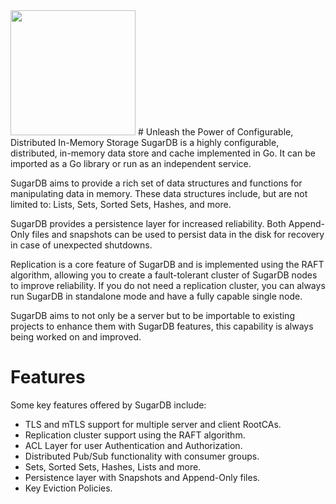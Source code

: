 <div className="home">
<img width="200" src="img/ram.png" />
# Unleash the Power of Configurable, Distributed In-Memory Storage
SugarDB is a highly configurable, distributed, in-memory data store and cache implemented in Go. It can be imported as a Go library or run as an independent service.

SugarDB aims to provide a rich set of data structures and functions for manipulating data in memory. These data structures include, but are not limited to: Lists, Sets, Sorted Sets, Hashes, and more.

SugarDB provides a persistence layer for increased reliability. Both Append-Only files and snapshots can be used to persist data in the disk for recovery in case of unexpected shutdowns.

Replication is a core feature of SugarDB and is implemented using the RAFT algorithm, allowing you to create a fault-tolerant cluster of SugarDB nodes to improve reliability. If you do not need a replication cluster, you can always run SugarDB in standalone mode and have a fully capable single node.

SugarDB aims to not only be a server but to be importable to existing projects to enhance them with SugarDB features, this capability is always being worked on and improved.

# Features
Some key features offered by SugarDB include:

- TLS and mTLS support for multiple server and client RootCAs.
- Replication cluster support using the RAFT algorithm.
- ACL Layer for user Authentication and Authorization.
- Distributed Pub/Sub functionality with consumer groups.
- Sets, Sorted Sets, Hashes, Lists and more.
- Persistence layer with Snapshots and Append-Only files.
- Key Eviction Policies.
</div>